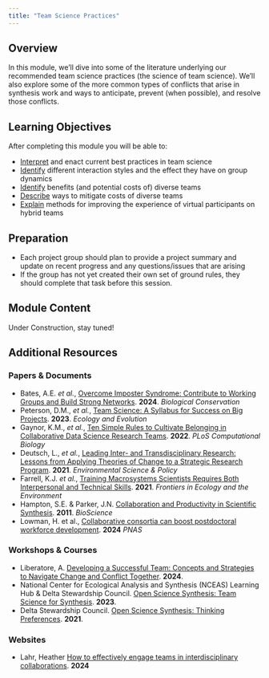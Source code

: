 ```yaml
---
title: "Team Science Practices"
---
```


## Overview

In this module, we'll dive into some of the literature underlying our recommended team science practices (the science of team science). We'll also explore some of the more common types of conflicts that arise in synthesis work and ways to anticipate, prevent (when possible), and resolve those conflicts. 

## Learning Objectives

After completing this module you will be able to: 

- <u>Interpret</u> and enact current best practices in team science
- <u>Identify</u> different interaction styles and the effect they have on group dynamics
- <u>Identify</u> benefits (and potential costs of) diverse teams
- <u>Describe</u> ways to mitigate costs of diverse teams
- <u>Explain</u> methods for improving the experience of virtual participants on hybrid teams 

## Preparation

- Each project group should plan to provide a project summary and update on recent progress and any questions/issues that are arising
- If the group has not yet created their own set of ground rules, they should complete that task before this session.

## Module Content

Under Construction, stay tuned!

## Additional Resources

### Papers & Documents

- Bates, A.E. _et al._, [Overcome Imposter Syndrome: Contribute to Working Groups and Build Strong Networks](https://www.sciencedirect.com/science/article/pii/S0006320724001289?via%3Dihub). **2024**. _Biological Conservation_
- Peterson, D.M., _et al._, [Team Science: A Syllabus for Success on Big Projects](https://onlinelibrary.wiley.com/doi/10.1002/ece3.10343). **2023**. _Ecology and Evolution_
- Gaynor, K.M., _et al._, [Ten Simple Rules to Cultivate Belonging in Collaborative Data Science Research Teams](https://journals.plos.org/ploscompbiol/article?id=10.1371/journal.pcbi.1010567). **2022**. _PLoS Computational Biology_
- Deutsch, L., _et al._, [Leading Inter- and Transdisciplinary Research: Lessons from Applying Theories of Change to a Strategic Research Program](https://www.sciencedirect.com/science/article/pii/S146290112100054X?via%3Dihub). **2021**. _Environmental Science & Policy_
- Farrell, K.J. _et al._, [Training  Macrosystems Scientists Requires Both Interpersonal and Technical Skills](https://esajournals.onlinelibrary.wiley.com/doi/10.1002/fee.2287). **2021**. _Frontiers in Ecology and the Environment_
- Hampton, S.E. & Parker, J.N. [Collaboration and Productivity in Scientific Synthesis](https://academic.oup.com/bioscience/article/61/11/900/223655). **2011**. _BioScience_
- Lowman, H. et al., [Collaborative consortia can boost postdoctoral workforce development](https://doi.org/10.1073/pnas.2401812121). **2024** _PNAS_

### Workshops & Courses

- Liberatore, A. [Developing a Successful Team: Concepts and Strategies to Navigate Change and Conflict Together](https://docs.google.com/presentation/d/1xbT59ULxJhV-QF4FAeU7EYkOGGzzrIjTlDEULlNyerw/edit#slide=id.p). **2024**.
- National Center for Ecological Analysis and Synthesis (NCEAS) Learning Hub & Delta Stewardship Council. [Open Science Synthesis: Team Science for Synthesis](https://learning.nceas.ucsb.edu/2023-09-ucsb-faculty/session_02.html). **2023**.
- Delta Stewardship Council. [Open Science Synthesis: Thinking Preferences](https://learning.nceas.ucsb.edu/2021-09-delta/session-6-collaboration-practices.html#thinking-preferences). **2021**.

### Websites

- Lahr, Heather [How to effectively engage teams in interdisciplinary collaborations](How to effectively engage teams in interdisciplinary collaborations). **2024**
